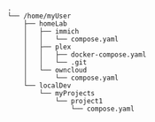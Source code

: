 ```
.
└── /home/myUser
    ├── homeLab
    │   ├── immich
    │   │   └── compose.yaml
    │   ├── plex
    │   │   ├── docker-compose.yaml
    │   │   └── .git
    │   └── owncloud
    │       └── compose.yaml
    └── localDev
        └── myProjects
            └── project1
                └── compose.yaml
```